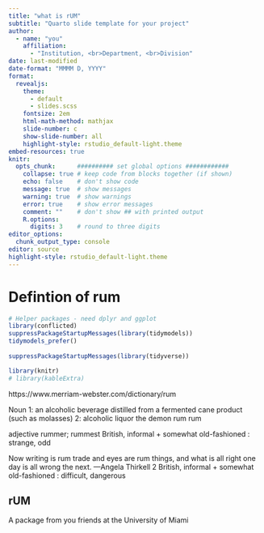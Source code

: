 ```yaml
---
title: "what is rUM"
subtitle: "Quarto slide template for your project"
author:
  - name: "you"
    affiliation:
      - "Institution, <br>Department, <br>Division"
date: last-modified
date-format: "MMMM D, YYYY"
format:
  revealjs:
    theme: 
      - default
      - slides.scss
    fontsize: 2em
    html-math-method: mathjax
    slide-number: c
    show-slide-number: all
    highlight-style: rstudio_default-light.theme
embed-resources: true
knitr:
  opts_chunk:      ########## set global options ############
    collapse: true # keep code from blocks together (if shown)
    echo: false    # don't show code
    message: true  # show messages
    warning: true  # show warnings
    error: true    # show error messages
    comment: ""    # don't show ## with printed output
    R.options:   
      digits: 3    # round to three digits
editor_options:
  chunk_output_type: console
editor: source
highlight-style: rstudio_default-light.theme
---
```

 
# Defintion of rum
 
```r
# Helper packages - need dplyr and ggplot
library(conflicted)
suppressPackageStartupMessages(library(tidymodels))
tidymodels_prefer()
 
suppressPackageStartupMessages(library(tidyverse))

library(knitr)
# library(kableExtra)
```

https://www.merriam-webster.com/dictionary/rum

Noun
1: an alcoholic beverage distilled from a fermented cane product (such as molasses)
2: alcoholic liquor
the demon rum
rum

adjective
rummer; rummest
British, informal + somewhat old-fashioned : strange, odd

Now writing is rum trade and eyes are rum things, and what is all right one day is all wrong the next.
—Angela Thirkell
2
British, informal + somewhat old-fashioned : difficult, dangerous

## rUM

A package from you friends at the University of Miami